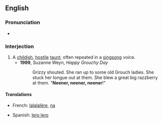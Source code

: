 ==English==

===Pronunciation===
* {{audio|en-us-neener.ogg|Audio (US)}}

===Interjection===
{{en-intj}}

# A [[childish]], [[hostile]] [[taunt]], often repeated in a [[singsong]] voice.
#* '''1999''', Suzanne Weyn, ''Happy Grouchy Day''
#*: Grizzy shouted. She ran up to some old Grouch ladies. She stuck her tongue out at them. She blew a great big razzberry at them. "'''Neener, neener, neener'''!"

====Translations====
{{trans-top|a hostile taunt}}
* French: [[lalalalère]], [[na]]
{{trans-mid}}
* Spanish: [[lero lero]]
{{trans-bottom}}